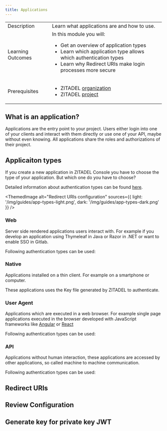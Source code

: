 ```yaml
---
title: Applications
---
```




<table className="table-wrapper">
  <tbody>
      <tr>
          <td>Description</td>
          <td>Learn what applications are and how to use.</td>
      </tr>
      <tr>
          <td>Learning Outcomes</td>
          <td>
              In this module you will:
              <ul>
                <li>Get an overview of application types</li>
                <li>Learn which application type allows which authentication types</li>
                <li>Learn why Redirect URIs make login processes more secure</li>
              </ul>
          </td>
      </tr>
      <tr>
          <td>Prerequisites</td>
          <td>
              <ul>
                  <li>ZITADEL <a href="./organizations">organization</a></li>
                  <li>ZITADEL <a href="./projects">project</a></li>
              </ul>
          </td>
      </tr>
    </tbody>
</table>

## What is an application?

Applications are the entry point to your project. Users either login into one of your clients and interact with them directly or use one of your API, maybe without even knowing. All applications share the roles and authorizations of their project.

<!-- TODO: oidc vs saml --->

## Applicaiton types

If you create a new application in ZITADEL Console you have to choose the type of your application. But which one do you have to choose?

Detailed information about authentication types can be found [here](../authentication/login-users#create-application).

<ThemedImage
  alt="Redirect URIs configuration"
  sources={{
    light: '/img/guides/app-types-light.png',
    dark: '/img/guides/app-types-dark.png'
  }}
/>

### Web

Server side rendered applications users interact with. For example if you develop an application using Thymeleaf in Java or Razor in .NET or want to enable SSO in Gitlab.

Following authentication types can be used:

<AuthType appType="web"/>

### Native

Applications installed on a thin client. For example on a smartphone or computer. 

These applications uses the Key file generated by ZITADEL to authenticate.

<AuthType appType="native"/>

### User Agent

Applications which are executed in a web browser. For example single page applications executed in the browser developed with JavaScript frameworks like [Angular](../../quickstarts/login/angular) or [React](../../quickstarts/login/react)

Following authentication types can be used:

<AuthType appType="user-agent"/>

### API

Applications without human interaction, these applications are accessed by other applications, so called machine to machine communication.

Following authentication types can be used:

<AuthType appType="api"/>

## Redirect URIs

<RedirectURIs appType="web"/>

## Review Configuration

<ReviewConfig authType="code"/>

## Generate key for private key JWT

<GenerateKey appType="api"/>